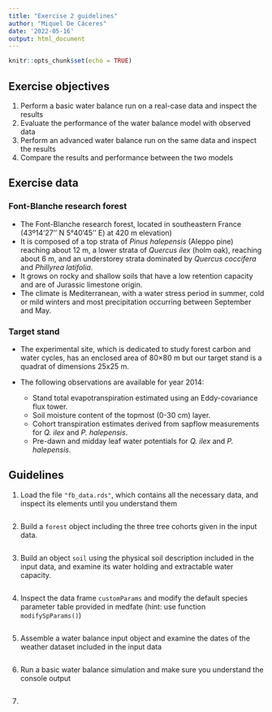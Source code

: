 ```yaml
---
title: "Exercise 2 guidelines"
author: "Miquel De Cáceres"
date: '2022-05-16'
output: html_document
---
```


```r
knitr::opts_chunk$set(echo = TRUE)
```



## Exercise objectives

  1. Perform a basic water balance run on a real-case data and inspect the results
  2. Evaluate the performance of the water balance model with observed data
  3. Perform an advanced water balance run on the same data and inspect the results
  4. Compare the results and performance between the two models
  

## Exercise data
### Font-Blanche research forest

 + The Font-Blanche research forest, located in southeastern France (43º14'27'' N 5°40'45'' E) at 420 m elevation)
 + It is composed of a top strata of *Pinus halepensis* (Aleppo pine) reaching about 12 m, a lower strata of *Quercus ilex* (holm oak), reaching about 6 m, and an understorey strata dominated by *Quercus coccifera* and *Phillyrea latifolia*. 
 + It grows on rocky and shallow soils that have a low retention capacity and are of Jurassic limestone origin. 
 + The climate is Mediterranean, with a water stress period in summer, cold or mild winters and most precipitation occurring between September and May. 


### Target stand

+ The experimental site, which is dedicated to study forest carbon and water cycles, has an enclosed area of 80×80 m but our target stand is a quadrat of dimensions 25x25 m. 
+ The following observations are available for year 2014:

   + Stand total evapotranspiration estimated using an Eddy-covariance flux tower.
   + Soil moisture content of the topmost (0-30 cm) layer.
   + Cohort transpiration estimates derived from sapflow measurements for *Q. ilex* and *P. halepensis*.
   + Pre-dawn and midday leaf water potentials for *Q. ilex* and *P. halepensis*.

## Guidelines

1. Load the file `"fb_data.rds"`, which contains all the necessary data, and inspect its elements until you understand them

```r

```

2. Build a `forest` object including the three tree cohorts given in the input data.

```r

```

3. Build an object `soil` using the physical soil description included in the input data, and examine its water holding and extractable water capacity.

```r

```

4. Inspect the data frame `customParams` and modify the default species parameter table provided in medfate (hint: use function `modifySpParams()`) 

```r

```

5. Assemble a water balance input object and examine the dates of the weather dataset included in the input data
```r

```

6. Run a basic water balance simulation and make sure you understand the console output
```r

```

7. 